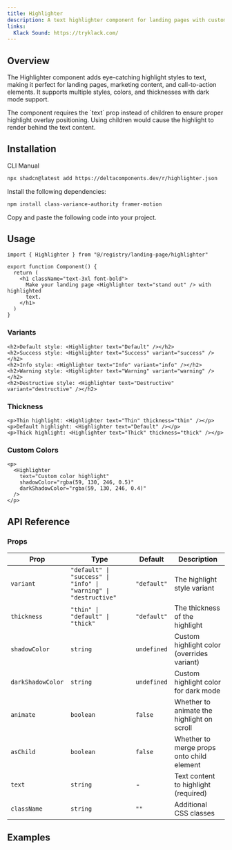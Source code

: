 ```yaml
---
title: Highlighter
description: A text highlighter component for landing pages with customizable highlight colors. Inspired by Klack landing page.
links:
  Klack Sound: https://tryklack.com/
---
```


<ComponentPreview name="highlighter-demo" />

## Overview

The Highlighter component adds eye-catching highlight styles to text, making it perfect for landing pages, marketing content, and call-to-action elements. It supports multiple styles, colors, and thicknesses with dark mode support.

<Admonition type="info" title="Text Prop Required" className="my-2 py-4">
  The component requires the `text` prop instead of children to ensure proper
  highlight overlay positioning. Using children would cause the highlight to
  render behind the text content.
</Admonition>

## Installation

<Tabs defaultValue="cli">

<TabsList>
  <TabsTrigger value="cli">CLI</TabsTrigger>
  <TabsTrigger value="manual">Manual</TabsTrigger>
</TabsList>

<TabsContent value="cli">

```bash
npx shadcn@latest add https://deltacomponents.dev/r/highlighter.json
```

</TabsContent>

<TabsContent value="manual">

<Steps>

<Step>Install the following dependencies:</Step>

```bash
npm install class-variance-authority framer-motion
```

<Step>Copy and paste the following code into your project.</Step>

<ComponentSource name="highlighter" />

</Steps>

</TabsContent>

</Tabs>

## Usage

```tsx
import { Highlighter } from "@/registry/landing-page/highlighter"

export function Component() {
  return (
    <h1 className="text-3xl font-bold">
      Make your landing page <Highlighter text="stand out" /> with highlighted
      text.
    </h1>
  )
}
```

### Variants

```tsx
<h2>Default style: <Highlighter text="Default" /></h2>
<h2>Success style: <Highlighter text="Success" variant="success" /></h2>
<h2>Info style: <Highlighter text="Info" variant="info" /></h2>
<h2>Warning style: <Highlighter text="Warning" variant="warning" /></h2>
<h2>Destructive style: <Highlighter text="Destructive" variant="destructive" /></h2>
```

### Thickness

```tsx
<p>Thin highlight: <Highlighter text="Thin" thickness="thin" /></p>
<p>Default highlight: <Highlighter text="Default" /></p>
<p>Thick highlight: <Highlighter text="Thick" thickness="thick" /></p>
```

### Custom Colors

```tsx
<p>
  <Highlighter
    text="Custom color highlight"
    shadowColor="rgba(59, 130, 246, 0.5)"
    darkShadowColor="rgba(59, 130, 246, 0.4)"
  />
</p>
```

## API Reference

### Props

<div className="overflow-x-auto">

| Prop              | Type                                                             | Default     | Description                                |
| ----------------- | ---------------------------------------------------------------- | ----------- | ------------------------------------------ |
| `variant`         | `"default" \| "success" \| "info" \| "warning" \| "destructive"` | `"default"` | The highlight style variant                |
| `thickness`       | `"thin" \| "default" \| "thick"`                                 | `"default"` | The thickness of the highlight             |
| `shadowColor`     | `string`                                                         | `undefined` | Custom highlight color (overrides variant) |
| `darkShadowColor` | `string`                                                         | `undefined` | Custom highlight color for dark mode       |
| `animate`         | `boolean`                                                        | `false`     | Whether to animate the highlight on scroll |
| `asChild`         | `boolean`                                                        | `false`     | Whether to merge props onto child element  |
| `text`            | `string`                                                         | -           | Text content to highlight (required)       |
| `className`       | `string`                                                         | `""`        | Additional CSS classes                     |

</div>

## Examples
